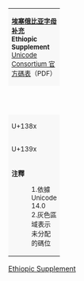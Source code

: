 {| class="wikitable nounderlines" style="border-collapse:collapse;background:#FFFFFF;font-size:large;text-align:center"
| colspan="17" style="background:#F8F8F8;font-size:small" | '''[[埃塞俄比亚字母补充]]'''<br />'''Ethiopic Supplement'''{{ref label|U1380_as_of_Unicode_version|1}}{{ref label|U1380_grey|2}}<br />[https://www.unicode.org/charts/PDF/U1380.pdf Unicode Consortium 官方碼表]（PDF）
|- style="background:#F8F8F8;font-size:small"
| style="width:45pt" | &nbsp; || style="width:20pt"  | 0 || style="width:20pt"  | 1 || style="width:20pt"  | 2 || style="width:20pt"  | 3 || style="width:20pt"  | 4 || style="width:20pt"  | 5 || style="width:20pt"  | 6 || style="width:20pt"  | 7 || style="width:20pt"  | 8 || style="width:20pt"  | 9 || style="width:20pt"  | A || style="width:20pt"  | B || style="width:20pt"  | C || style="width:20pt"  | D || style="width:20pt"  | E || style="width:20pt"  | F
|-
| style="background:#F8F8F8;font-size:small" | U+138x
| title="U+1380: ETHIOPIC SYLLABLE SEBATBEIT MWA" | ᎀ
| title="U+1381: ETHIOPIC SYLLABLE MWI" | ᎁ
| title="U+1382: ETHIOPIC SYLLABLE MWEE" | ᎂ
| title="U+1383: ETHIOPIC SYLLABLE MWE" | ᎃ
| title="U+1384: ETHIOPIC SYLLABLE SEBATBEIT BWA" | ᎄ
| title="U+1385: ETHIOPIC SYLLABLE BWI" | ᎅ
| title="U+1386: ETHIOPIC SYLLABLE BWEE" | ᎆ
| title="U+1387: ETHIOPIC SYLLABLE BWE" | ᎇ
| title="U+1388: ETHIOPIC SYLLABLE SEBATBEIT FWA" | ᎈ
| title="U+1389: ETHIOPIC SYLLABLE FWI" | ᎉ
| title="U+138A: ETHIOPIC SYLLABLE FWEE" | ᎊ
| title="U+138B: ETHIOPIC SYLLABLE FWE" | ᎋ
| title="U+138C: ETHIOPIC SYLLABLE SEBATBEIT PWA" | ᎌ
| title="U+138D: ETHIOPIC SYLLABLE PWI" | ᎍ
| title="U+138E: ETHIOPIC SYLLABLE PWEE" | ᎎ
| title="U+138F: ETHIOPIC SYLLABLE PWE" | ᎏ
|-
| style="background:#F8F8F8;font-size:small" | U+139x
| title="U+1390: ETHIOPIC TONAL MARK YIZET" | ᎐
| title="U+1391: ETHIOPIC TONAL MARK DERET" | ᎑
| title="U+1392: ETHIOPIC TONAL MARK RIKRIK" | ᎒
| title="U+1393: ETHIOPIC TONAL MARK SHORT RIKRIK" | ᎓
| title="U+1394: ETHIOPIC TONAL MARK DIFAT" | ᎔
| title="U+1395: ETHIOPIC TONAL MARK KENAT" | ᎕
| title="U+1396: ETHIOPIC TONAL MARK CHIRET" | ᎖
| title="U+1397: ETHIOPIC TONAL MARK HIDET" | ᎗
| title="U+1398: ETHIOPIC TONAL MARK DERET-HIDET" | ᎘
| title="U+1399: ETHIOPIC TONAL MARK KURT" | ᎙
| title="Reserved" style="background-color:#CCCCCC;" |  
| title="Reserved" style="background-color:#CCCCCC;" |  
| title="Reserved" style="background-color:#CCCCCC;" |  
| title="Reserved" style="background-color:#CCCCCC;" |  
| title="Reserved" style="background-color:#CCCCCC;" |  
| title="Reserved" style="background-color:#CCCCCC;" |  
|-
| colspan="17" style="background:#F8F8F8;font-size:small;text-align:left" | '''注釋'''
:1.{{note|U1380_as_of_Unicode_version}}依據 Unicode 14.0
:2.{{note|U1380_grey}}灰色區域表示未分配的碼位
|}<noinclude>
[[Category:Unicode模板|Ethiopic Supplement]]
{{Documentation|Template:Unicode chart/block documentation}}
</noinclude>